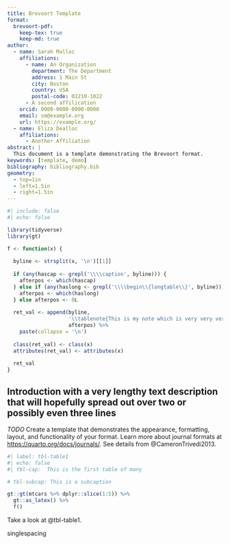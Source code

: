 ```yaml
---
title: Brevoort Template
format:
  brevoort-pdf:
    keep-tex: true
    keep-md: true  
author:
  - name: Sarah Malloc
    affiliations:
      - name: An Organization
        department: The Department
        address: 1 Main St
        city: Boston
        country: USA
        postal-code: 02210-1022
      - A second affilication
    orcid: 0000-0000-0000-0000
    email: sm@example.org
    url: https://example.org/
  - name: Eliza Dealloc
    affiliations:
      - Another Affiliation
abstract: |
  This document is a template demonstrating the Brevoort format.
keywords: [template, demo]
bibliography: bibliography.bib
geometry: 
  - top=1in
  - left=1.5in
  - right=1.5in
---
```


```r
#| include: false
#| echo: false

library(tidyverse)
library(gt)

f <- function(x) {
  
  byline <- strsplit(x, '\n')[[1]]
  
  if (any(hascap <- grepl('\\\\caption', byline))) {
    afterpos <- which(hascap)
  } else if (any(haslong <- grepl('\\\\begin\\{longtable\\}', byline))) {
    afterpos <- which(haslong)
  } else afterpos <- 0L
  
  ret_val <- append(byline, 
                    '\\tablenote{This is my note which is very very very very very very very very very very very very very very very very very very very very very very very long.} \\\\ \n',
                    afterpos) %>%
    paste(collapse = '\n')
  
  class(ret_val) <- class(x)
  attributes(ret_val) <- attributes(x)
  
  ret_val
}
```

## Introduction with a very lengthy text description that will hopefully spread out over two or possibly even three lines {#sec-intro}

*TODO* Create a template that demonstrates the appearance, formatting, layout, and functionality of your format. Learn more about journal formats at <https://quarto.org/docs/journals/>. See details from @CameronTrivedi2013.

```r
#| label: tbl-table1
#| echo: false
#| tbl-cap:  This is the first table of many

# tbl-subcap: This is a subcaption

gt::gt(mtcars %>% dplyr::slice(1:5)) %>%
  gt::as_latex() %>%
  f()
```

Take a look at @tbl-table1.

\clearpage
singlespacing
\section*{References}

::: {#refs}
:::
